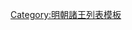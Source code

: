 {{ming|title=明朝秦永壽國諸王|ed=永壽國|head=洪武三十五年九月（[[1402年]]）封|
{{ming/title}}
{{ming/list|永壽懷簡王|[[朱尚灴]]|朱樉、庶五子|[[1402年]]─[[1420年]]|[[洪武]]三十五年九月封。[[永乐 (明朝)|永樂]]十八年薨。}}
{{ming/list|永壽安惠王|[[朱志埴]]|朱尚灴、嫡一子|[[1431年]]─[[1470年]]|[[宣德]]六年襲封。[[成化]]六年薨。}}
{{ming/list|永壽康定王|[[朱公鋌]]|朱志埴、嫡一子|[[1472年]]─[[1473年]]|[[成化]]八年襲封。九年薨。}}
{{ming/list|永壽莊僖王|[[朱誠淋]]|朱公鋌、庶一子|[[1476年]]─[[1495年]]|成化十二年以[[鎮國將軍]]襲封。[[弘治 (明朝)|弘治]]八年薨。}}
{{ming/list|永壽恭和王|[[朱秉欓]]|朱誠淋、庶一子|[[1497年]]─[[1538年]]|[[弘治 (明朝)|弘治]]十年以鎮國將軍襲封。嘉靖十七年薨。庶一子[[朱惟燿]]先卒，庶六子[[朱惟燱]]以母邵氏封妃，自謂嫡子當立。惟燿子[[朱懷墡]]亦极力奏辨。叔姪爭襲十年朝廷不能決。最終因秦王懷埢上書為朱懷墡辯白，以邵氏因內助進封，惟燱不得稱嫡，乃以懷墡襲封。}}
{{ming/list|永壽懷順王|[[朱惟燿]]|朱秉欓、庶一子|追封|初封鎮國將軍，嘉靖七年卒，以子懷墡襲封。追諡懷順王。}}
{{ming/list|永壽榮靖王|[[朱懷墡]]|朱惟燿、庶一子|[[1549年]]─[[1550年]]|嘉靖二十八年襲封。二十九年薨。}}
{{ming/list|永壽昭憲王|[[朱敬鏞]]|朱懷墡、嫡一子|[[1552年]]─[[1605年]]前|嘉靖三十一年襲封，薨。}}
{{ming/list|永壽康裕王|[[朱誼況]]|朱敬鏞、嫡一子|[[1605年]]─[[1614年]]|[[萬曆]]五年封長子。三十三年襲封。四十二年薨。}}
{{ming/list|永壽王|[[朱存𣑚]]|朱誼況、庶一子|[[1617年]]─[[1644年]]|萬曆二十七年封長孫。三十三年改封長子。四十五年襲封。[[崇禎]]十七年陷[[李自成]]，薨。}}
{{ming/list|永壽王|[[朱存梧]]|朱誼況、庶二子|[[1649年]]─[[1656年]]|[[永曆 (南明)|永曆]]三年襲。十年正月薨。}}
}}<noinclude>
[[Category:明朝諸王列表模板]]
</noinclude>